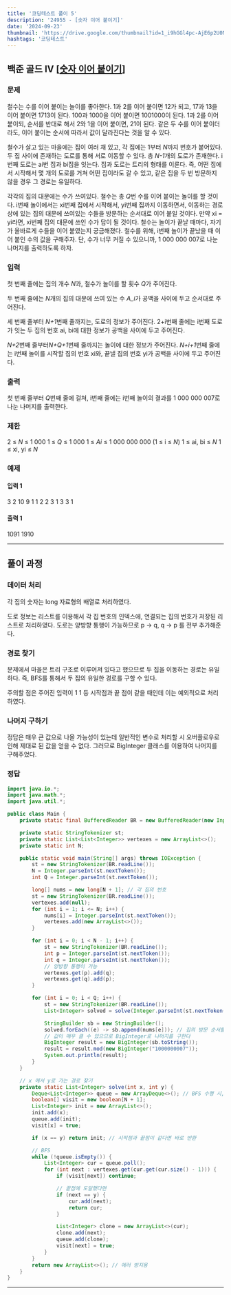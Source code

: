```yaml
---
title: '코딩테스트 풀이 5'
description: '24955 - [숫자 이어 붙이기]'
date: '2024-09-23'
thumbnail: 'https://drive.google.com/thumbnail?id=1_i9hGGl4pc-AjE6p2U0N4cOb-bYdXi5X&sz=w1000'
hashtags: '코딩테스트'
---
```


## 백준 골드 IV [<a href="https://www.acmicpc.net/problem/24955" target="_blank" className="a-mdx">숫자 이어 붙이기</a>]

### 문제

철수는 수를 이어 붙이는 놀이를 좋아한다. 1과 2를 이어 붙이면 12가 되고, 17과 13을 이어 붙이면 1713이 된다. 100과 1000을 이어 붙이면 1001000이 된다. 1과 2를 이어 붙이되, 순서를 반대로 해서 2와 1을 이어 붙이면, 21이 된다. 같은 두 수를 이어 붙이더라도, 이어 붙이는 순서에 따라서 값이 달라진다는 것을 알 수 있다.

철수가 살고 있는 마을에는 집이 여러 채 있고, 각 집에는 1부터 *N*까지 번호가 붙어있다. 두 집 사이에 존재하는 도로를 통해 서로 이동할 수 있다. 총 *N-1*개의 도로가 존재한다. i번째 도로는 ai번 집과 bi집을 잇는다. 집과 도로는 트리의 형태를 이룬다. 즉, 어떤 집에서 시작해서 몇 개의 도로를 거쳐 어떤 집이라도 갈 수 있고, 같은 집을 두 번 방문하지 않을 경우 그 경로는 유일하다.

각각의 집의 대문에는 수가 쓰여있다. 철수는 총 *Q*번 수를 이어 붙이는 놀이를 할 것이다. i번째 놀이에서는 xi번째 집에서 시작해서, yi번째 집까지 이동하면서, 이동하는 경로 상에 있는 집의 대문에 쓰여있는 수들을 방문하는 순서대로 이어 붙일 것이다. 만약 xi = yi라면, xi번째 집의 대문에 쓰인 수가 답이 될 것이다. 철수는 놀이가 끝날 때마다, 자기가 올바르게 수들을 이어 붙였는지 궁금해졌다. 철수를 위해, i번째 놀이가 끝났을 때 이어 붙인 수의 값을 구해주자. 단, 수가 너무 커질 수 있으니까, 1 000 000 007로 나눈 나머지를 출력하도록 하자.

### 입력

첫 번째 줄에는 집의 개수 *N*과, 철수가 놀이를 할 횟수 *Q*가 주어진다.

두 번째 줄에는 *N*개의 집의 대문에 쓰여 있는 수 *A_i*가 공백을 사이에 두고 순서대로 주어진다.

세 번째 줄부터 *N+1*번째 줄까지는, 도로의 정보가 주어진다. 2+i번째 줄에는 i번째 도로가 잇는 두 집의 번호 ai, bi에 대한 정보가 공백을 사이에 두고 주어진다.

*N+2*번째 줄부터*N+Q+1*번째 줄까지는 놀이에 대한 정보가 주어진다. *N+i+1*번째 줄에는 i번째 놀이를 시작할 집의 번호 xi와, 끝낼 집의 번호 yi가 공백을 사이에 두고 주어진다.

### 출력

첫 번째 줄부터 *Q*번째 줄에 걸쳐, i번째 줄에는 i번째 놀이의 결과를 1 000 000 007로 나눈 나머지를 출력한다.

### 제한

2 ≤ *N* ≤ 1 000
1 ≤ *Q* ≤ 1 000
1 ≤ *Ai* ≤ 1 000 000 000 (1 ≤ i ≤ *N*)
1 ≤ ai, bi ≤ *N*
1 ≤ xi, yi ≤ *N*

### 예제

#### 입력 1

3 2
10 9 1
1 2
2 3
1 3
3 1

#### 출력 1

1091
1910

---

## 풀이 과정

### 데이터 처리

각 집의 숫자는 long 자료형의 배열로 처리하였다.

도로 정보는 리스트를 이용해서 각 집 번호의 인덱스에, 연결되는 집의 번호가 저장된 리스트로 처리하였다. 도로는 양방향 통행이 가능하므로 p → q, q → p 를 전부 추가해준다.

### 경로 찾기

문제에서 마을은 트리 구조로 이루어져 있다고 했으므로 두 집을 이동하는 경로는 유일하다. 즉, BFS를 통해서 두 집의 유일한 경로를 구할 수 있다.

주의할 점은 주어진 입력이 1 1 등 시작점과 끝 점이 같을 때인데 이는 예외적으로 처리하였다.

### 나머지 구하기

정답은 매우 큰 값으로 나올 가능성이 있는데 일반적인 변수로 처리할 시 오버플로우로 인해 제대로 된 값을 얻을 수 없다. 그러므로 BigInteger 클래스를 이용하여 나머지를 구해주었다.

### 정답

```java
import java.io.*;
import java.math.*;
import java.util.*;

public class Main {
    private static final BufferedReader BR = new BufferedReader(new InputStreamReader(System.in));

    private static StringTokenizer st;
    private static List<List<Integer>> vertexes = new ArrayList<>();
    private static int N;

    public static void main(String[] args) throws IOException {
        st = new StringTokenizer(BR.readLine());
        N = Integer.parseInt(st.nextToken());
        int Q = Integer.parseInt(st.nextToken());

        long[] nums = new long[N + 1]; // 각 집의 번호
        st = new StringTokenizer(BR.readLine());
        vertexes.add(null);
        for (int i = 1; i <= N; i++) {
            nums[i] = Integer.parseInt(st.nextToken());
            vertexes.add(new ArrayList<>());
        }

        for (int i = 0; i < N - 1; i++) {
            st = new StringTokenizer(BR.readLine());
            int p = Integer.parseInt(st.nextToken());
            int q = Integer.parseInt(st.nextToken());
            // 양방향 통행이 가능
            vertexes.get(p).add(q);
            vertexes.get(q).add(p);
        }

        for (int i = 0; i < Q; i++) {
            st = new StringTokenizer(BR.readLine());
            List<Integer> solved = solve(Integer.parseInt(st.nextToken()), Integer.parseInt(st.nextToken()));

            StringBuilder sb = new StringBuilder();
            solved.forEach((e) -> sb.append(nums[e])); // 집의 방문 순서를 집의 번호로 변경
            // 값이 매우 클 수 있으므로 BigInteger로 나머지를 구한다
            BigInteger result = new BigInteger(sb.toString());
            result = result.mod(new BigInteger("1000000007"));
            System.out.println(result);
        }
    }

    // x 에서 y로 가는 경로 찾기
    private static List<Integer> solve(int x, int y) {
        Deque<List<Integer>> queue = new ArrayDeque<>(); // BFS 수행 시, 방문한 집의 번호를 방문한 순서대로 저장한다.
        boolean[] visit = new boolean[N + 1];
        List<Integer> init = new ArrayList<>();
        init.add(x);
        queue.add(init);
        visit[x] = true;

        if (x == y) return init; // 시작점과 끝점이 같다면 바로 반환

        // BFS
        while (!queue.isEmpty()) {
            List<Integer> cur = queue.poll();
            for (int next : vertexes.get(cur.get(cur.size() - 1))) {
                if (visit[next]) continue;

                // 끝점에 도달했다면
                if (next == y) {
                    cur.add(next);
                    return cur;
                }

                List<Integer> clone = new ArrayList<>(cur);
                clone.add(next);
                queue.add(clone);
                visit[next] = true;
            }
        }
        return new ArrayList<>(); // 에러 방지용
    }
}
```


---